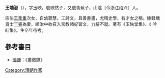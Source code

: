 '''王端淑'''（{{bd|1621年||18世纪|}}），字玉映，號映然子，又號青蕪子，山陰（今浙江绍兴）人。

宗伯[[王季重|王季重]]次女，自幼聰慧，工詩文，且善書畫，尤精史學，有才女之稱。嫁錢塘貢士[[丁睿|丁睿]]為妻。順治中欲召入宮教諸妃習文，力辭不就。著有《玉映堂集》、《 吟紅集》。生卒年待考。

==參考書目==
* [[張庚|張庚]]：《畫徵錄》 

{{wikisource author}}
{{normdaten}}
{{DEFAULTSORT:wang duanshu}}
[[Category:清朝作家|Category:清朝作家]]
{{清朝人物小作品}}